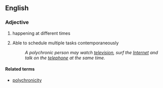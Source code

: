 ==English==

===Adjective===
{{en-adj}}

# happening at different times
# {{of a person}} Able to schedule multiple tasks contemporaneously
#: ''A polychronic person may watch [[television]], surf the [[Internet]] and talk on the [[telephone]] at the same time.''

====Related terms====
* [[polychronicity]]